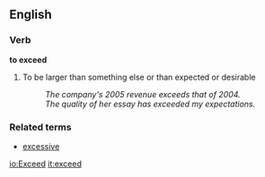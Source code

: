 ==English==
===Verb===
'''to exceed''' 
#To be larger than something else or than expected or desirable
#:''The company's 2005 revenue exceeds that of 2004.''
#:''The quality of her essay has exceeded my expectations.''

===Related terms===
* [[excessive]]

[[io:Exceed]]
[[it:exceed]]